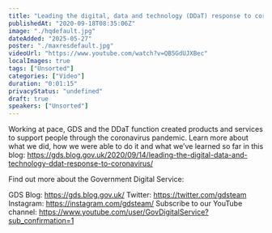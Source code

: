 ```yaml
---
title: "Leading the digital, data and technology (DDaT) response to coronavirus"
publishedAt: "2020-09-18T08:35:06Z"
image: "./hqdefault.jpg"
dateAdded: "2025-05-27"
poster: "./maxresdefault.jpg"
videoUrl: "https://www.youtube.com/watch?v=QB5GdUJXBec"
localImages: true
tags: ["Unsorted"]
categories: ["Video"]
duration: "0:01:15"
privacyStatus: "undefined"
draft: true
speakers: ["Unsorted"]
---
```

Working at pace, GDS and the DDaT function created products and services to support people through the coronavirus pandemic. Learn more about what we did, how we were able to do it and what we’ve learned so far in this blog: https://gds.blog.gov.uk/2020/09/14/leading-the-digital-data-and-technology-ddat-response-to-coronavirus/

Find out more about the Government Digital Service:

GDS Blog: https://gds.blog.gov.uk/
Twitter: https://twitter.com/gdsteam 
Instagram: https://instagram.com/gdsteam/ 
Subscribe to our YouTube channel: 
https://www.youtube.com/user/GovDigitalService?sub_confirmation=1
